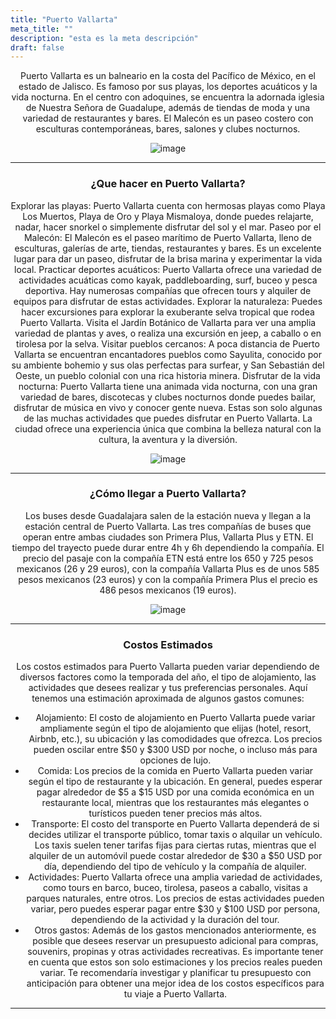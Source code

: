 ```yaml
---
title: "Puerto Vallarta"
meta_title: ""
description: "esta es la meta descripción"
draft: false
---
```

<div align="center">
Puerto Vallarta es un balneario en la costa del Pacífico de México, en el estado de Jalisco. Es famoso por sus playas, los deportes acuáticos y la vida nocturna. En el centro con adoquines, se encuentra la adornada iglesia de Nuestra Señora de Guadalupe, además de tiendas de moda y una variedad de restaurantes y bares. El Malecón es un paseo costero con esculturas contemporáneas, bares, salones y clubes nocturnos.


![image](/images/PuertoVallarta/Malecon.jpg)

---

### ¿Que hacer en Puerto Vallarta?

Explorar las playas: Puerto Vallarta cuenta con hermosas playas como Playa Los Muertos, Playa de Oro y Playa Mismaloya, donde puedes relajarte, nadar, hacer snorkel o simplemente disfrutar del sol y el mar. Paseo por el Malecón: El Malecón es el paseo marítimo de Puerto Vallarta, lleno de esculturas, galerías de arte, tiendas, restaurantes y bares. Es un excelente lugar para dar un paseo, disfrutar de la brisa marina y experimentar la vida local. Practicar deportes acuáticos: Puerto Vallarta ofrece una variedad de actividades acuáticas como kayak, paddleboarding, surf, buceo y pesca deportiva. Hay numerosas compañías que ofrecen tours y alquiler de equipos para disfrutar de estas actividades. Explorar la naturaleza: Puedes hacer excursiones para explorar la exuberante selva tropical que rodea Puerto Vallarta. Visita el Jardín Botánico de Vallarta para ver una amplia variedad de plantas y aves, o realiza una excursión en jeep, a caballo o en tirolesa por la selva. Visitar pueblos cercanos: A poca distancia de Puerto Vallarta se encuentran encantadores pueblos como Sayulita, conocido por su ambiente bohemio y sus olas perfectas para surfear, y San Sebastián del Oeste, un pueblo colonial con una rica historia minera. Disfrutar de la vida nocturna: Puerto Vallarta tiene una animada vida nocturna, con una gran variedad de bares, discotecas y clubes nocturnos donde puedes bailar, disfrutar de música en vivo y conocer gente nueva. Estas son solo algunas de las muchas actividades que puedes disfrutar en Puerto Vallarta. La ciudad ofrece una experiencia única que combina la belleza natural con la cultura, la aventura y la diversión.


![image](/images/PuertoVallarta/Puerto.jpg)

---

### ¿Cómo llegar a Puerto Vallarta?

Los buses desde Guadalajara salen de la estación nueva y llegan a la estación central de Puerto Vallarta. Las tres compañías de buses que operan entre ambas ciudades son Primera Plus, Vallarta Plus y ETN. El tiempo del trayecto puede durar entre 4h y 6h dependiendo la compañía. El precio del pasaje con la compañía ETN está entre los 650 y 725 pesos mexicanos (26 y 29 euros), con la compañía Vallarta Plus es de unos 585 pesos mexicanos (23 euros) y con la compañía Primera Plus el precio es 486 pesos mexicanos (19 euros).


![image](/images/PuertoVallarta/Gps.jpg)


---

### Costos Estimados

Los costos estimados para Puerto Vallarta pueden variar dependiendo de diversos factores como la temporada del año, el tipo de alojamiento, las actividades que desees realizar y tus preferencias personales. Aquí tenemos una estimación aproximada de algunos gastos comunes:
- Alojamiento: El costo de alojamiento en Puerto Vallarta puede variar ampliamente según el tipo de alojamiento que elijas (hotel, resort, Airbnb, etc.), su ubicación y las comodidades que ofrezca. Los precios pueden oscilar entre $50 y $300 USD por noche, o incluso más para opciones de lujo.
- Comida: Los precios de la comida en Puerto Vallarta pueden variar según el tipo de restaurante y la ubicación. En general, puedes esperar pagar alrededor de $5 a $15 USD por una comida económica en un restaurante local, mientras que los restaurantes más elegantes o turísticos pueden tener precios más altos.
- Transporte: El costo del transporte en Puerto Vallarta dependerá de si decides utilizar el transporte público, tomar taxis o alquilar un vehículo. Los taxis suelen tener tarifas fijas para ciertas rutas, mientras que el alquiler de un automóvil puede costar alrededor de $30 a $50 USD por día, dependiendo del tipo de vehículo y la compañía de alquiler.
- Actividades: Puerto Vallarta ofrece una amplia variedad de actividades, como tours en barco, buceo, tirolesa, paseos a caballo, visitas a parques naturales, entre otros. Los precios de estas actividades pueden variar, pero puedes esperar pagar entre $30 y $100 USD por persona, dependiendo de la actividad y la duración del tour.
- Otros gastos: Además de los gastos mencionados anteriormente, es posible que desees reservar un presupuesto adicional para compras, souvenirs, propinas y otras actividades recreativas.
Es importante tener en cuenta que estos son solo estimaciones y los precios reales pueden variar. Te recomendaría investigar y planificar tu presupuesto con anticipación para obtener una mejor idea de los costos específicos para tu viaje a Puerto Vallarta.

---
</div>

